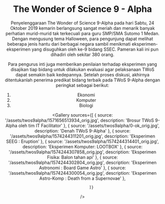 
<Header />

<div className="container">

# The Wonder of Science 9 - Alpha

Penyelenggaraan The Wonder of Science 9-Alpha pada hari Sabtu, 24 Oktober 2019 kemarin berlangsung sangat meriah dan menarik banyak perhatian murid-murid tak terkecuali para guru SMP/SMA Sutomo 1 Medan. Dengan mengusung tema Halloween, para pengunjung dapat melihat beberapa jenis hantu dari berbagai negara sambil menikmati eksperimen-eksperimen yang disuguhkan oleh ke-9 bidang SSEC. Pameran kali ini pun dihadiri oleh sekitar 380 orang.

Para pengurus inti juga memberikan penilaian terhadap eksperimen yang disajikan tiap bidang untuk dilakukan evaluasi agar pelaksanaan TWoS dapat semakin baik kedepannya. Setelah proses diskusi, akhirnya ditentukanlah penerima predikat bidang terbaik pada TWoS 9-Alpha dengan peringkat sebagai berikut:

1. Ekonomi
2. Komputer
3. Biologi

<Gallery sources={[
    { source: '/assets/twos9alpha/1571656513934_orig.jpg', description: 'Brosur TWoS 9-Alpha oleh tim IT Facilitator' },
    { source: '/assets/twos9alpha/0-ok_orig.jpg', description: 'Denah TWoS 9-Alpha' },
    { source: '/assets/twos9alpha/1574244311201_orig.jpg', description: 'Eksperimen SEEG : Eruption' },
    { source: '/assets/twos9alpha/1574244314401_orig.jpg', description: 'Eksperimen Komputer: LOOTBOX' },
    { source: '/assets/twos9alpha/1574244307858_orig.jpg', description: 'Eksperimen Fisika: Balon tahan api' },
    { source: '/assets/twos9alpha/1574244302804_orig.jpg', description: 'Eksperimen Astronomi : Board Game Astro' },
    { source: '/assets/twos9alpha/1574244300054_orig.jpg', description: 'Eksperimen Astro-Komp : Death from a Supernovae' },

            ]}

/>

</div>

<Sidebar />

